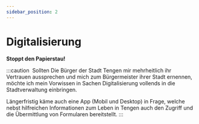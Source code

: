 ```yaml
---
sidebar_position: 2
---
```


# Digitalisierung

**Stoppt den Papierstau!**

:::caution ‎
Sollten Die Bürger der Stadt Tengen mir mehrheitlich ihr Vertrauen aussprechen und mich zum Bürgermeister
ihrer Stadt ernennen, möchte ich mein Vorwissen in Sachen Digitalisierung vollends in die Stadtverwaltung
einbringen.

Längerfristig käme auch eine App (Mobil und Desktop) in Frage, welche nebst hilfreichen Informationen
zum Leben in Tengen auch den Zugriff und die Übermittlung von Formularen bereitstellt.
:::
